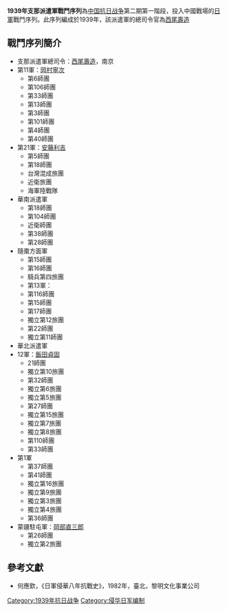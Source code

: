 '''1939年支那派遣軍戰鬥序列'''為[[中国抗日战争|中国抗日战争]]第二期第一階段，投入中國戰場的[[日本军|日軍]]戰鬥序列。此序列編成於1939年，該派遣軍的總司令官為[[西尾壽造|西尾壽造]]
== 戰鬥序列簡介 ==
*支那派遣軍總司令：[[西尾壽造|西尾壽造]]，南京
*第11軍：[[冈村宁次|岡村寧次]]
**第6師團
**第106師團
**第33師團
**第13師團
**第3師團
**第101師團
**第4師團
**第40師團
*第21軍：[[安藤利吉|安藤利吉]]
**第5師團
**第18師團
**台灣混成旅團
**近衛旅團
**海軍陸戰隊
*華南派遣軍
**第18師團
**第104師團
**近衛師團
**第38師團
**第28師團
*隨棗方面軍
**第15師團
**第16師團
**騎兵第四旅團
**第13軍：{{Link-ja|藤田進 (日本陸軍將領)|藤田進 (陸軍軍人)|藤田進}}
**第116師團
**第15師團
**第17師團
**獨立第12旅團
**第22師團
**獨立第11師團
*華北派遣軍
*12軍：[[飯田貞固|飯田貞固]]
**21師團
**獨立第10旅團
**第32師團
**獨立第6旅團
**獨立第5旅團
**第27師團
**獨立第15旅團
**獨立第7旅團
**獨立第8旅團
**第110師團
**第33師團
*第1軍
**第37師團
**第41師團
**獨立第16旅團
**獨立第9旅團
**獨立第3旅團
**獨立第4旅團
**第36師團
*蒙疆駐屯軍：[[岡部直三郎|岡部直三郎]]
**第26師團
**獨立第2旅團
== 參考文獻 ==
*何應欽，《日軍侵華八年抗戰史》，1982年，臺北，黎明文化事業公司 

{{抗日戰爭兩軍戰鬥序列}}

[[Category:1939年抗日战争|Category:1939年抗日战争]]
[[Category:侵华日军编制|Category:侵华日军编制]]